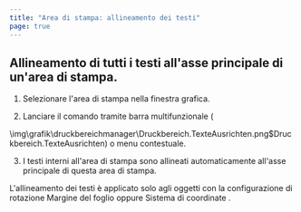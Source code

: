 ```yaml
---
title: "Area di stampa: allineamento dei testi"
page: true
---
```

## Allineamento di tutti i testi all&#39;asse principale di un&#39;area di stampa.
<GeoMapper>

1. Selezionare l&#39;area di stampa nella finestra grafica.


2. Lanciare il comando tramite barra multifunzionale  (


<Image>\img\grafik\druckbereichmanager\Druckbereich.TexteAusrichten.png$Druckbereich.TexteAusrichten</Image>) o menu contestuale.


3. I testi interni all&#39;area di stampa sono allineati automaticamente all&#39;asse principale di questa area di stampa.





<Success>
L&#39;allineamento dei testi &#232; applicato solo agli oggetti con la configurazione di rotazione  <Italic> Margine del foglio </Italic>  oppure  <Italic> Sistema di coordinate </Italic> .
</Success>

</GeoMapper>
